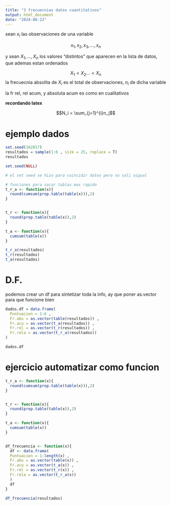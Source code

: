 ```yaml
---
title: "3 frecuecnias datos cuantitativos"
output: html_document
date: "2024-08-22"
---
```


sean $x_i$ las observaciones de una variable

$$x_1,x_2,x_3,\ldots, x_n$$

y sean $X_1,\ldots, X_n$ los valores "distintos" que aparecen en la lista de datos, que ademas estan ordenados

$$X_1 < X_2 \ldots < X_n $$
la frecuecnia absolita de $X_i$ es el total de observaciones, $n_i$ de dicha variable


la fr rel, rel acum, y absoluta acum es como en cualitativos

**recordando latex**

$$N_i = \sum_{j=1}^{i}n_j$$

# ejemplo dados

```r

set.seed(162017)
resultados = sample(1:6 , size = 25, replace = T)
resultados

set.seed(NULL)

# el set seed se hizo para coincidir datos pero no sali oigual
```
```r

# funciones para sacar tablas mas rapido
t_r_a <- function(x){
  round(cumsum(prop.table(table(x))),2)
}


t_r <- function(x){
  round(prop.table(table(x)),2)
}

t_a <- function(x){
  cumsum(table(x))
}


```


```r
t_r_a(resultados)
t_r(resultados)
t_a(resultados)


```

# D.F.

podemos crear un df para sintetizar toda la info, ay que poner as.vector para que funcione bien

```r
dados.df = data.frame(
  Puntuacion = 1:6 ,
  Fr.abs = as.vector(table(resultados)) ,
  Fr.acu = as.vector(t_a(resultados)) ,
  Fr.rel = as.vector(t_r(resultados)) ,
  Fr.rela = as.vector(t_r_a(resultados))
)

dados.df

```

# ejercicio automatizar como funcion

```r

t_r_a <- function(x){
  round(cumsum(prop.table(table(x))),2)
}


t_r <- function(x){
  round(prop.table(table(x)),2)
}

t_a <- function(x){
  cumsum(table(x))
}


df_frecuencia <- function(x){
  df <- data.frame(
  Puntuacion = 1:length(x) ,
  Fr.abs = as.vector(table(x)) ,
  Fr.acu = as.vector(t_a(x)) ,
  Fr.rel = as.vector(t_r(x)) ,
  Fr.rela = as.vector(t_r_a(x))
  ) 
  df
}

```

```r
df_frecuencia(resultados)
```





 

